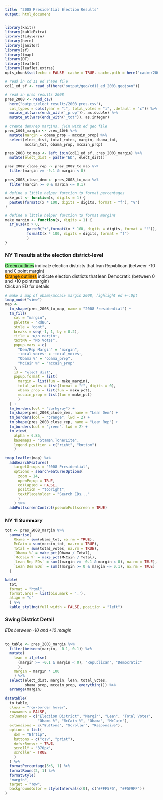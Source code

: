 ```yaml
---
title: "2008 Presidential Election Results"
output: html_document
---
```


```r
library(knitr)
library(kableExtra)
library(tidyverse)
library(here)
library(janitor)
library(sf)
library(tmap)
library(DT)
library(leaflet)
library(leaflet.extras)
opts_chunk$set(echo = FALSE, cache = TRUE, cache.path = here("cache/2008_pres/"))
```

```r
# read in cd 11 ed shape file
cd11_ed_sf <- read_sf(here("output/geo/cd11_ed_2008.geojson"))

# read in pres results 2008
pres_2008 <- read_csv(
  here("output/elect_results/2008_pres.csv"),
  col_types = cols(year = "i", total_votes = "i", .default = "c")) %>%
  mutate_at(vars(ends_with("_prop")), as.double) %>%
  mutate_at(vars(ends_with("_tot")), as.integer)

# create dem/rep margins, join with ed geo file
pres_2008_margin <- pres_2008 %>%
  mutate(margin = obama_prop - mccain_prop) %>%
  select(elect_dist, total_votes, margin, obama_tot,
         mccain_tot, obama_prop, mccain_prop)

pres_2008_to_map <- left_join(cd11_ed_sf, pres_2008_margin) %>%
  mutate(elect_dist = paste("ED", elect_dist))

pres_2008_close_rep <- pres_2008_to_map %>%
  filter(margin >= -0.1 & margin < 0)

pres_2008_close_dem <- pres_2008_to_map %>%
  filter(margin >= 0 & margin <= 0.1)

# define a little helper function to format percentages
make_pct <- function(x, digits = 1) {
  paste0(formatC(x * 100, digits = digits, format = "f"), "%")
}

# define a little helper function to format margins
make_margin <- function(x, digits = 1) {
  if_else(x > 0,
          paste0("+",formatC(x * 100, digits = digits, format = "f")),
          formatC(x * 100, digits = digits, format = "f")
          )
}
```

### NY 11 results at the election district-level

<span style="background-color:lightgreen">Green outlines</span> indicate election districts that lean Republican (between -10 and 0 point margin)  
<span style="background-color:orange">Orange outlines</span> indicate election districts that lean Democratic (between 0 and +10 point margin)  
Click an ED for details  

```r

# make a map of obama/mccain margin 2008, highlight ed +-10pt
tmap_mode("view")
map <- 
  tm_shape(pres_2008_to_map, name = "2008 Presidential") +
  tm_fill(
    col = "margin",
    palette = "RdBu",
    style = "cont",
    breaks = seq(-1, 1, by = 0.2),
    title = "D/R Margin",
    textNA = "No Votes",
    popup.vars = c(
      "Dem/Rep Margin" = "margin",
      "Total Votes" = "total_votes",
      "Obama %" = "obama_prop",
      "McCain %" = "mccain_prop"
    ),
    id = "elect_dist",
    popup.format = list(
      margin = list(fun = make_margin),
      total_votes = list(format = "f", digits = 0),
      obama_prop = list(fun = make_pct),
      mccain_prop = list(fun = make_pct)
      )
  ) +
  tm_borders(col = "darkgray") +
  tm_shape(pres_2008_close_dem, name = "Lean Dem") +
  tm_borders(col = "orange", lwd = 2) +
  tm_shape(pres_2008_close_rep, name = "Lean Rep") +
  tm_borders(col = "green", lwd = 2) +
  tm_view(
    alpha = 0.85,
    basemaps = "Stamen.TonerLite",
    legend.position = c("right", "bottom")
    )

tmap_leaflet(map) %>%
  addSearchFeatures(
    targetGroups = "2008 Presidential",
    options = searchFeaturesOptions(
      zoom = 14,
      openPopup = TRUE,
      collapsed = FALSE,
      position = "topright",
      textPlaceholder = "Search EDs..."
      )
    ) %>%
  addFullscreenControl(pseudoFullscreen = TRUE)

```

### NY 11 Summary
```r
tot <- pres_2008_margin %>%
  summarise(
    Obama = sum(obama_tot, na.rm = TRUE),
    McCain = sum(mccain_tot, na.rm = TRUE),
    Total = sum(total_votes, na.rm = TRUE),
    `Obama %` = make_pct(Obama / Total),
    `McCain %` = make_pct(McCain / Total),
    `Lean Rep EDs` = sum((margin >= -0.1 & margin < 0), na.rm = TRUE),
    `Lean Dem EDs` = sum((margin >= 0 & margin <= 0.1), na.rm = TRUE)
  )

kable(
  tot,
  format = "html",
  format.args = list(big.mark = ','),
  align = "c"
  ) %>%
  kable_styling(full_width = FALSE, position = "left")
```


### Swing District Detail
*EDs between -10 and +10 margin*  
<br>
```r
to_table <- pres_2008_margin %>%
  filter(between(margin, -0.1, 0.1)) %>%
  mutate(
    lean = if_else(
      (margin >= -0.1 & margin < 0), "Republican", "Democratic"
      ),
    margin = margin * 100
    ) %>%
  select(elect_dist, margin, lean, total_votes,
         obama_prop, mccain_prop, everything()) %>%
  arrange(margin)

datatable(
  to_table,
  class = "row-border hover",
  rownames = FALSE,
  colnames = c("Election District", "Margin", "Lean", "Total Votes",
               "Obama %", "McCain %", "Obama", "McCain"),
  extensions = c("Buttons", "Scroller", "Responsive"),
  options = list(
    dom = "Bfrtip",
    buttons = c("csv", "print"),
    deferRender = TRUE,
    scrollY = "370px",
    scroller = TRUE
    )
  ) %>%
  formatPercentage(5:6, 1) %>%
  formatRound(2, 1) %>%
  formatStyle(
  "margin",
  target = "row",
  backgroundColor = styleInterval(c(0), c("#FFF5F5", "#F5F9FF"))
)
```


